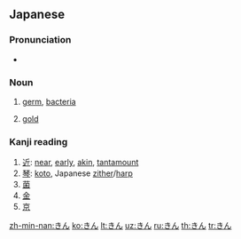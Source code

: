 ==Japanese==

===Pronunciation===
* {{IPA|/kiɴ/|lang=ja}}

===Noun===
{{ja-noun}}

# {{ja-def|菌}} [[germ]], [[bacteria]]
# {{ja-def|金}} [[gold]]

===Kanji reading===
{{ja-kanji reading|rom=kin}}

# [[近]]: [[near]], [[early]], [[akin]], [[tantamount]]
# [[琴]]: [[koto]], Japanese [[zither]]/[[harp]]
# [[菌]]
# [[金]]
# [[京]]

[[zh-min-nan:きん]]
[[ko:きん]]
[[lt:きん]]
[[uz:きん]]
[[ru:きん]]
[[th:きん]]
[[tr:きん]]